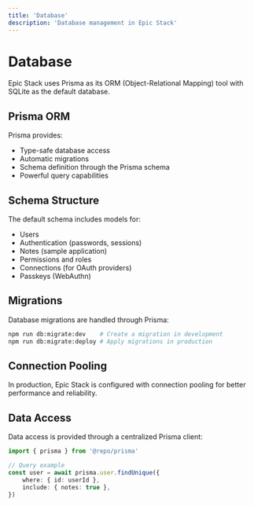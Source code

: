 ```yaml
---
title: 'Database'
description: 'Database management in Epic Stack'
---
```


# Database

Epic Stack uses Prisma as its ORM (Object-Relational Mapping) tool with SQLite as the default database.

## Prisma ORM

Prisma provides:

- Type-safe database access
- Automatic migrations
- Schema definition through the Prisma schema
- Powerful query capabilities

## Schema Structure

The default schema includes models for:

- Users
- Authentication (passwords, sessions)
- Notes (sample application)
- Permissions and roles
- Connections (for OAuth providers)
- Passkeys (WebAuthn)

## Migrations

Database migrations are handled through Prisma:

```bash
npm run db:migrate:dev    # Create a migration in development
npm run db:migrate:deploy # Apply migrations in production
```

## Connection Pooling

In production, Epic Stack is configured with connection pooling for better performance and reliability.

## Data Access

Data access is provided through a centralized Prisma client:

```typescript
import { prisma } from '@repo/prisma'

// Query example
const user = await prisma.user.findUnique({
	where: { id: userId },
	include: { notes: true },
})
```
